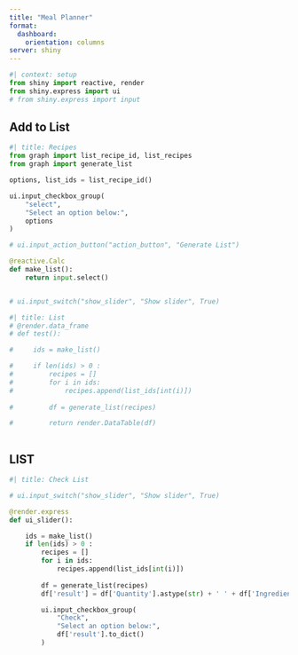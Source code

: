 ```yaml
---
title: "Meal Planner"
format: 
  dashboard:
    orientation: columns
server: shiny
---
```




```python
#| context: setup
from shiny import reactive, render
from shiny.express import ui
# from shiny.express import input

```



## Add to List 
```python
#| title: Recipes
from graph import list_recipe_id, list_recipes
from graph import generate_list

options, list_ids = list_recipe_id()

ui.input_checkbox_group(  
    "select",  
    "Select an option below:",  
    options
) 

# ui.input_action_button("action_button", "Generate List")    

@reactive.Calc
def make_list():
    return input.select()


# ui.input_switch("show_slider", "Show slider", True)

```


```python
#| title: List
# @render.data_frame
# def test():

#     ids = make_list()

#     if len(ids) > 0 :
#         recipes = []
#         for i in ids:
#             recipes.append(list_ids[int(i)])
        
#         df = generate_list(recipes)

#         return render.DataTable(df) 
     
```

## LIST
```python
#| title: Check List

# ui.input_switch("show_slider", "Show slider", True)

@render.express  
def ui_slider():  

    ids = make_list()
    if len(ids) > 0 :
        recipes = []
        for i in ids:
            recipes.append(list_ids[int(i)])
        
        df = generate_list(recipes)
        df['result'] = df['Quantity'].astype(str) + ' ' + df['Ingredient']

        ui.input_checkbox_group(  
            "Check",  
            "Select an option below:",  
            df['result'].to_dict()
        ) 

       
     
```






